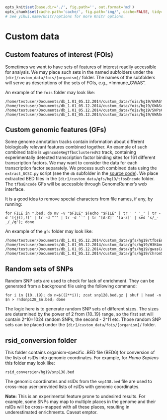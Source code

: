 ```r

opts_knit$set(base.dir='./', fig.path='', out.format='md')
opts_chunk$set(cache.path='cache/', fig.path='img/', cache=FALSE, tidy=TRUE, fig.keep='high', echo=TRUE, dpi=300, out.width=700, prompt=FALSE, comment='##', results='markup', eval=FALSE)
# See yihui.name/knitr/options for more Knitr options.
```

Custom data
============

Custom features of interest (FOIs)
-----------------------------

Sometimes we want to have sets of features of interest readily accessible for analysis. We may place such sets in the named subfolders under the `[dir]/custom_data/fois/[organism]/` folder. The names of the subfolders will serve as descriptions of the sets of FOIs, e.g., *Immune_GWAS".

An example of the `fois` folder may look like:

```
/home/testuser/Documents/db_1.01_05.12.2014/custom_data/fois/hg19/GWAStest1/*.bed
/home/testuser/Documents/db_1.01_05.12.2014/custom_data/fois/hg19/GWASrand/*.bed
/home/testuser/Documents/db_1.01_05.12.2014/custom_data/fois/hg19/SNPsCommonRand/*.bed
/home/testuser/Documents/db_1.01_05.12.2014/custom_data/fois/hg19/GWAScatalogFull/*.bed
```

Custom genomic features (GFs)
-----------------------

Some genome annotation tracks contain information about different biologically relevant features combined together. An example of such combined table is `wgEncodeRegTfbsClusteredV3` track, containing experimentally detected transcription factor binding sites for 161 different transcription factors. We may want to consider the data for each transcription factor separately. We process such combined data using the `extract_UCSC.py` script (see the `db` subfolder in the [source code](https://github.com/mdozmorov/genome_runner)). We place extracted BED files in the `[dir]/custom_data/gfs/hg19/tfbsEncode` folder. The `tfbsEncode` GFs will be accessible through GenomeRunner's web interface.

It is a good idea to remove special characters from file names, if any, by running:

```
for FILE in *.bed; do mv -v "$FILE" $(echo "$FILE" | tr ' ' '_' | tr -d '[{}(),!]' | tr -d "'" | tr -d '`' | tr '[A-Z]' '[a-z]' | sed 's/_-_/_/g'); done
```

An example of the `gfs` folder may look like:

```
/home/testuser/Documents/db_1.01_05.12.2014/custom_data/gfs/hg19/tfbsEncode/*.bed
/home/testuser/Documents/db_1.01_05.12.2014/custom_data/gfs/hg19/H3K4me3/*.bed
/home/testuser/Documents/db_1.01_05.12.2014/custom_data/gfs/hg19/gwasCatalog/*.bed
/home/testuser/Documents/db_1.01_05.12.2014/custom_data/gfs/hg19/chromStates/*.bed
```

Random sets of SNPs
--------------------
Random SNP sets are used to check for lack of enrichment. They can be generated from a background file using the following command:
```
for i in {10..19}; do n=$((2**i)); zcat snp128.bed.gz | shuf | head -n $n > rndsnp128_$n.bed; done
```

The logic here is to generate random SNP sets of different sizes. The sizes are determined by the power of 2 from {10..19} range, so the first set will contain 2^10=1024 random SNPs, the second - 2^11 etc. Those random SNP sets can be placed under the `[dir]/custom_data/fois/[organism]/` folder.

rsid_conversion folder
-----------------------
This folder contains organism-specific .BED file (BED6) for conversion of the lists of rsIDs into genomic coordinates. For example, for *Homo Sapiens* this folder may look like:
```
rsid_conversion/hg19/snp138.bed
```
The genomic coordinates and rsIDs from the `snp138.bed` file are used to cross-map user-provided lists of rsIDs with genomic coordinates.

**Note:** This is an experimental feature prone to undesired results. For example, some SNPs may map to multiple places in the genome and their rsIDs will be cross-mapped with all these places, resulting in underestimated enrichments. Caveat emptor.